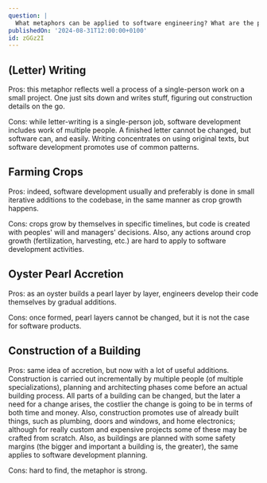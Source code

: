 ```yaml
---
question: |
  What metaphors can be applied to software engineering? What are the pros and cons of each?
publishedOn: '2024-08-31T12:00:00+0100'
id: zGGz2I
---
```


## (Letter) Writing

Pros: this metaphor reflects well a process of a single-person work on a small project. One just sits down and writes stuff, figuring out construction details on the go.

Cons: while letter-writing is a single-person job, software development includes work of multiple people. A finished letter cannot be changed, but software can, and easily. Writing concentrates on using original texts, but software development promotes use of common patterns.


## Farming Crops

Pros: indeed, software development usually and preferably is done in small iterative additions to the codebase, in the same manner as crop growth happens.

Cons: crops grow by themselves in specific timelines, but code is created with peoples' will and managers' decisions. Also, any actions around crop growth (fertilization, harvesting, etc.) are hard to apply to software development activities.


## Oyster Pearl Accretion

Pros: as an oyster builds a pearl layer by layer, engineers develop their code themselves by gradual additions.

Cons: once formed, pearl layers cannot be changed, but it is not the case for software products.


## Construction of a Building

Pros: same idea of accretion, but now with a lot of useful additions. Construction is carried out incrementally by multiple people (of multiple specializations), planning and architecting phases come before an actual building process. All parts of a building can be changed, but the later a need for a change arises, the costlier the change is going to be in terms of both time and money. Also, construction promotes use of already built things, such as plumbing, doors and windows, and home electronics; although for really custom and expensive projects some of these may be crafted from scratch. Also, as buildings are planned with some safety margins (the bigger and important a building is, the greater), the same applies to software development planning.

Cons: hard to find, the metaphor is strong.
